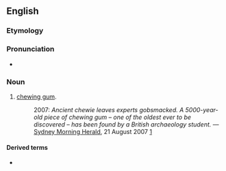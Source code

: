 {{also|Chewie}}
==English==

===Etymology===
{{suffix|en|chew|ie}}

===Pronunciation===
* {{audio|EN-AU ck1 chewie.ogg|Audio (AU)|lang=en}}

===Noun===
{{en-noun}}

# {{lb|en|AU|informal}} [[chewing gum]].
#: 2007: ''Ancient chewie leaves experts gobsmacked. A 5000-year-old piece of chewing gum &ndash; one of the oldest ever to be discovered &ndash; has been found by a British archaeology student.'' &mdash; [[w:Sydney Morning Herald|Sydney Morning Herald]], 21 August 2007 [http://www.smh.com.au/news/world/ancient-chewie-leaves-experts-gobsmacked/2007/08/20/1187462176038.html]

====Derived terms====
* {{l|en|chewie on ya boot}}